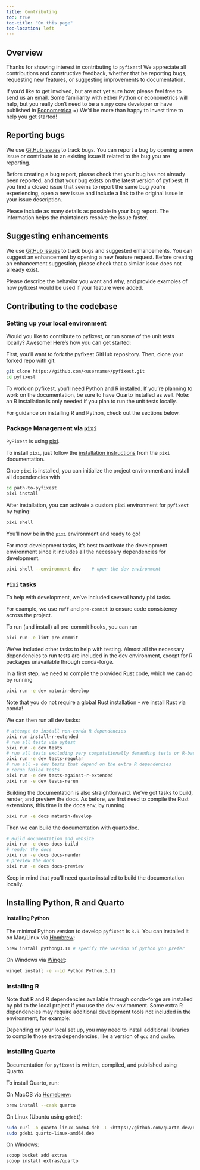 ```yaml
---
title: Contributing
toc: true
toc-title: "On this page"
toc-location: left
---
```


## Overview

Thanks for showing interest in contributing to `pyfixest`! We appreciate all
contributions and constructive feedback, whether that be reporting bugs, requesting
new features, or suggesting improvements to documentation.

If you'd like to get involved, but are not yet sure how, please feel free to send us an [email](alexander-fischer1801@t-online.de). Some familiarity with
either Python or econometrics will help, but you really don't need to be a `numpy` core developer or have published in [Econometrica](https://onlinelibrary.wiley.com/journal/14680262) =) We'd be more than happy to invest time to help you get started!

## Reporting bugs

We use [GitHub issues](https://github.com/py-econometrics/pyfixest/issues) to track bugs. You can report a bug by opening a new issue or contribute to an existing issue if
related to the bug you are reporting.

Before creating a bug report, please check that your bug has not already been reported, and that your bug exists on the latest version of pyfixest. If you find a closed issue that seems to report the same bug you're experiencing, open a new issue and include a link to the original issue in your issue description.

Please include as many details as possible in your bug report. The information helps the maintainers resolve the issue faster.

## Suggesting enhancements

We use [GitHub issues](https://github.com/py-econometrics/pyfixest/issues?q=is%3Aissue+is%3Aopen+label%3Aenhancement) to track bugs and suggested enhancements. You can suggest an enhancement by opening a new feature request. Before creating an enhancement suggestion, please check that a similar issue does not already exist.

Please describe the behavior you want and why, and provide examples of how pyfixest would be used if your feature were added.

## Contributing to the codebase

### Setting up your local environment

Would you like to contribute to pyfixest, or run some of the unit tests locally? Awesome!
Here's how you can get started:

First, you'll want to fork the pyfixest GitHub repository. Then, clone your forked repo with git:

```.bash
git clone https://github.com/<username>/pyfixest.git
cd pyfixest
```

To work on pyfixest, you'll need Python and R installed. If you're planning to work on the documentation, be sure to have Quarto installed as well.
Note: an R installation is only needed if you plan to run the unit tests locally.

For guidance on installing R and Python, check out the sections below.

### Package Management via `pixi`


`PyFixest` is using [pixi](https://pixi.sh/latest/).

To install `pixi`, just follow the [installation instructions](https://pixi.sh/latest/#installation) from the `pixi` documentation.

Once `pixi` is installed, you can initialize the project environment and install all dependencies with

```.bash
cd path-to-pyfixest
pixi install
```

After installation, you can activate a custom `pixi` environment for `pyfixest` by typing:

```.bash
pixi shell
```

You'll now be in the `pixi` environment and ready to go!

For most development tasks, it’s best to activate the development environment since it includes all the necessary dependencies for development.

```.bash
pixi shell --environment dev    # open the dev environment
```

### `Pixi` tasks

To help with development, we've included several handy pixi tasks.

For example, we use `ruff` and `pre-commit` to ensure code consistency across the project.

To run (and install) all pre-commit hooks, you can run

```.bash
pixi run -e lint pre-commit
```

We’ve included other tasks to help with testing. Almost all the necessary dependencies to run tests are included in the dev environment,
except for R packages unavailable through conda-forge.

In a first step, we need to compile the provided Rust code, which we can do by running

```.bash
pixi run -e dev maturin-develop
```

Note that you do not require a global Rust installation - we install Rust via conda!

We can then run all dev tasks:

```.bash
# attempt to install non-conda R dependencies
pixi run install-r-extended
# run all tests via pytest
pixi run -e dev tests
# run all tests excluding very computationally demanding tests or R-based tests
pixi run -e dev tests-regular
# run all -e dev tests that depend on the extra R dependencies
# rerun failed tests
pixi run -e dev tests-against-r-extended
pixi run -e dev tests-rerun
```

Building the documentation is also straightforward. We’ve got tasks to build, render, and preview the docs. As before,
we first need to compile the Rust extensions, this time in the docs env, by running

```.bash
pixi run -e docs maturin-develop
```

Then we can build the documentation with quartodoc.

```.bash
# Build documentation and website
pixi run -e docs docs-build
# render the docs
pixi run -e docs docs-render
# preview the docs
pixi run -e docs docs-preview
```

Keep in mind that you’ll need quarto installed to build the documentation locally.

## Installing Python, R and Quarto

#### Installing Python

The minimal Python version to develop `pyfixest` is `3.9`. You can installed it on Mac/Linux via [Hombrew](https://brew.sh/):

```.bash
brew install python@3.11 # specify the version of python you prefer
```

On Windows via [Winget](https://winget.run/pkg/Python/Python.3.11):
```.bash
winget install -e --id Python.Python.3.11
```

### Installing R

Note that R and R dependencies available through conda-forge are installed by pixi to the local project if you use the dev environment.
Some extra R dependencies may require additional development tools not included in the environment, for example:

Depending on your local set up, you may need to install additional libraries to compile those extra dependencies, like a version of `gcc` and `cmake`.

### Installing Quarto

Documentation for `pyfixest` is written, compiled, and published using Quarto.

To install Quarto, run:

On MacOS via [Homebrew](https://formulae.brew.sh/cask/quarto#default):

```.bash
brew install --cask quarto
```

On Linux (Ubuntu using `gdebi`):

```.bash
sudo curl -o quarto-linux-amd64.deb -L <https://github.com/quarto-dev/quarto-cli/releases/download/v${QUARTO_VERSION}/quarto-${QUARTO_VERSION}-linux-amd64.deb>
sudo gdebi quarto-linux-amd64.deb
```

On Windows:

```.bash
scoop bucket add extras
scoop install extras/quarto
```
